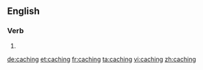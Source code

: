 ==English==

===Verb===
{{head|en|present participle}}

# {{present participle of|cache|lang=en}}

[[de:caching]]
[[et:caching]]
[[fr:caching]]
[[ta:caching]]
[[vi:caching]]
[[zh:caching]]